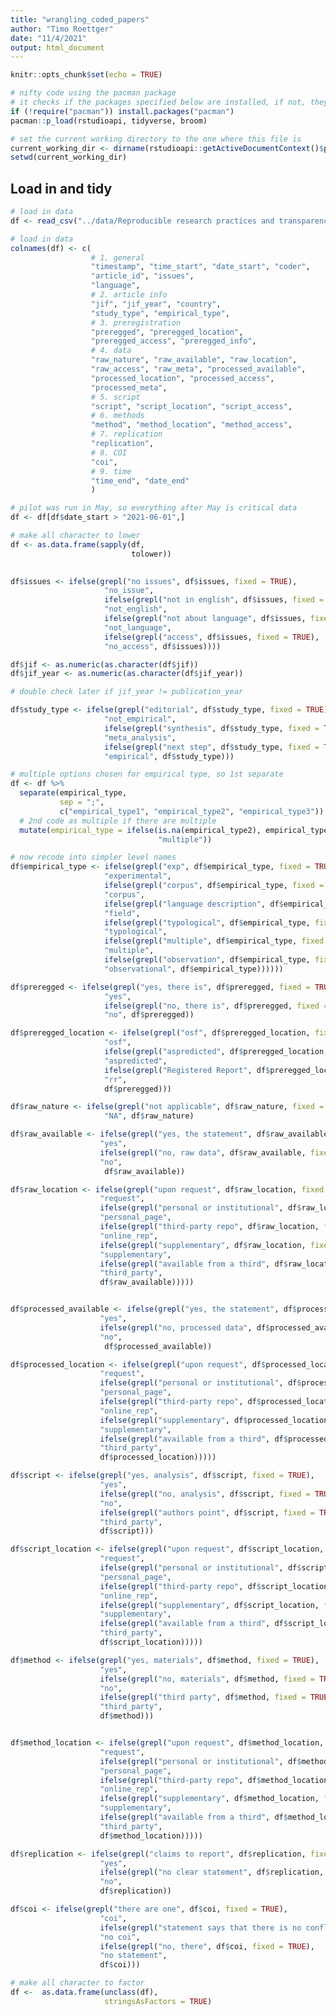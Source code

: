 ```yaml
---
title: "wrangling_coded_papers"
author: "Timo Roettger"
date: "11/4/2021"
output: html_document
---
```


```r
knitr::opts_chunk$set(echo = TRUE)
```

```r

# nifty code using the pacman package
# it checks if the packages specified below are installed, if not, they will be installed, if yes, they will be loaded
if (!require("pacman")) install.packages("pacman")
pacman::p_load(rstudioapi, tidyverse, broom)

# set the current working directory to the one where this file is
current_working_dir <- dirname(rstudioapi::getActiveDocumentContext()$path)
setwd(current_working_dir)

```

## Load in and tidy
```r

# load in data
df <- read_csv("../data/Reproducible research practices and transparency in the language sciences.csv")

```

```r

# load in data
colnames(df) <- c(
                  # 1. general
                  "timestamp", "time_start", "date_start", "coder",
                  "article_id", "issues", 
                  "language",
                  # 2. article info
                  "jif", "jif_year", "country", 
                  "study_type", "empirical_type", 
                  # 3. preregistration
                  "preregged", "preregged_location", 
                  "preregged_access", "preregged_info", 
                  # 4. data
                  "raw_nature", "raw_available", "raw_location", 
                  "raw_access", "raw_meta", "processed_available", 
                  "processed_location", "processed_access", 
                  "processed_meta", 
                  # 5. script
                  "script", "script_location", "script_access",
                  # 6. methods
                  "method", "method_location", "method_access",
                  # 7. replication
                  "replication",
                  # 8. COI
                  "coi",
                  # 9. time
                  "time_end", "date_end"
                  )

```

```r

# pilot was run in May, so everything after May is critical data
df <- df[df$date_start > "2021-06-01",]

# make all character to lower
df <- as.data.frame(sapply(df, 
                           tolower))
  
```

```r

df$issues <- ifelse(grepl("no issues", df$issues, fixed = TRUE),
                     "no_issue", 
                     ifelse(grepl("not in english", df$issues, fixed = TRUE),
                     "not_english",
                     ifelse(grepl("not about language", df$issues, fixed = TRUE),
                     "not_language",
                     ifelse(grepl("access", df$issues, fixed = TRUE),
                     "no_access", df$issues))))

df$jif <- as.numeric(as.character(df$jif)) 
df$jif_year <- as.numeric(as.character(df$jif_year)) 

# double check later if jif_year != publication_year

df$study_type <- ifelse(grepl("editorial", df$study_type, fixed = TRUE),
                     "not_empirical", 
                     ifelse(grepl("synthesis", df$study_type, fixed = TRUE),
                     "meta_analysis",
                     ifelse(grepl("next step", df$study_type, fixed = TRUE),
                     "empirical", df$study_type)))

# multiple options chosen for empirical type, so 1st separate
df <- df %>% 
  separate(empirical_type, 
           sep = ";",
           c("empirical_type1", "empirical_type2", "empirical_type3")) %>% 
  # 2nd code as multiple if there are multiple
  mutate(empirical_type = ifelse(is.na(empirical_type2), empirical_type1,
                                 "multiple"))

# now recode into simpler level names
df$empirical_type <- ifelse(grepl("exp", df$empirical_type, fixed = TRUE),
                     "experimental", 
                     ifelse(grepl("corpus", df$empirical_type, fixed = TRUE),
                     "corpus",
                     ifelse(grepl("language description", df$empirical_type, fixed = TRUE),
                     "field",
                     ifelse(grepl("typological", df$empirical_type, fixed = TRUE),
                     "typological", 
                     ifelse(grepl("multiple", df$empirical_type, fixed = TRUE),
                     "multiple",
                     ifelse(grepl("observation", df$empirical_type, fixed = TRUE),
                     "observational", df$empirical_type))))))

df$preregged <- ifelse(grepl("yes, there is", df$preregged, fixed = TRUE),
                     "yes", 
                     ifelse(grepl("no, there is", df$preregged, fixed = TRUE),
                     "no", df$preregged))

df$preregged_location <- ifelse(grepl("osf", df$preregged_location, fixed = TRUE),
                     "osf", 
                     ifelse(grepl("aspredicted", df$preregged_location, fixed = TRUE),
                     "aspredicted", 
                     ifelse(grepl("Registered Report", df$preregged_location, fixed = TRUE),
                     "rr", 
                     df$preregged)))

df$raw_nature <- ifelse(grepl("not applicable", df$raw_nature, fixed = TRUE),
                     "NA", df$raw_nature)

df$raw_available <- ifelse(grepl("yes, the statement", df$raw_available, fixed = TRUE),
                    "yes",
                    ifelse(grepl("no, raw data", df$raw_available, fixed = TRUE),
                    "no", 
                     df$raw_available))

df$raw_location <- ifelse(grepl("upon request", df$raw_location, fixed = TRUE),
                    "request",
                    ifelse(grepl("personal or institutional", df$raw_location, fixed = TRUE), 
                    "personal_page",
                    ifelse(grepl("third-party repo", df$raw_location, fixed = TRUE), 
                    "online_rep",
                    ifelse(grepl("supplementary", df$raw_location, fixed = TRUE), 
                    "supplementary",
                    ifelse(grepl("available from a third", df$raw_location, fixed = TRUE), 
                    "third_party",
                    df$raw_available)))))


df$processed_available <- ifelse(grepl("yes, the statement", df$processed_available, fixed = TRUE),
                    "yes",
                    ifelse(grepl("no, processed data", df$processed_available, fixed = TRUE),
                    "no", 
                     df$processed_available))

df$processed_location <- ifelse(grepl("upon request", df$processed_location, fixed = TRUE),
                    "request",
                    ifelse(grepl("personal or institutional", df$processed_location, fixed = TRUE), 
                    "personal_page",
                    ifelse(grepl("third-party repo", df$processed_location, fixed = TRUE), 
                    "online_rep",
                    ifelse(grepl("supplementary", df$processed_location, fixed = TRUE), 
                    "supplementary",
                    ifelse(grepl("available from a third", df$processed_location, fixed = TRUE), 
                    "third_party",
                    df$processed_location)))))

df$script <- ifelse(grepl("yes, analysis", df$script, fixed = TRUE),
                    "yes",
                    ifelse(grepl("no, analysis", df$script, fixed = TRUE),
                    "no", 
                    ifelse(grepl("authors point", df$script, fixed = TRUE),
                    "third_party", 
                    df$script)))

df$script_location <- ifelse(grepl("upon request", df$script_location, fixed = TRUE),
                    "request",
                    ifelse(grepl("personal or institutional", df$script_location, fixed = TRUE), 
                    "personal_page",
                    ifelse(grepl("third-party repo", df$script_location, fixed = TRUE), 
                    "online_rep",
                    ifelse(grepl("supplementary", df$script_location, fixed = TRUE), 
                    "supplementary",
                    ifelse(grepl("available from a third", df$script_location, fixed = TRUE), 
                    "third_party",
                    df$script_location)))))

df$method <- ifelse(grepl("yes, materials", df$method, fixed = TRUE),
                    "yes",
                    ifelse(grepl("no, materials", df$method, fixed = TRUE),
                    "no", 
                    ifelse(grepl("third party", df$method, fixed = TRUE),
                    "third_party", 
                    df$method)))


df$method_location <- ifelse(grepl("upon request", df$method_location, fixed = TRUE),
                    "request",
                    ifelse(grepl("personal or institutional", df$method_location, fixed = TRUE), 
                    "personal_page",
                    ifelse(grepl("third-party repo", df$method_location, fixed = TRUE), 
                    "online_rep",
                    ifelse(grepl("supplementary", df$method_location, fixed = TRUE), 
                    "supplementary",
                    ifelse(grepl("available from a third", df$method_location, fixed = TRUE), 
                    "third_party",
                    df$method_location)))))

df$replication <- ifelse(grepl("claims to report", df$replication, fixed = TRUE),
                    "yes",
                    ifelse(grepl("no clear statement", df$replication, fixed = TRUE),
                    "no",  
                    df$replication))

df$coi <- ifelse(grepl("there are one", df$coi, fixed = TRUE),
                    "coi",
                    ifelse(grepl("statement says that there is no conflict", df$coi, fixed = TRUE),
                    "no coi", 
                    ifelse(grepl("no, there", df$coi, fixed = TRUE),
                    "no statement", 
                    df$coi)))

# make all character to factor
df <-  as.data.frame(unclass(df), 
                     stringsAsFactors = TRUE)


```

```r


```

```r
```

```r
```

```r
```

```r
```